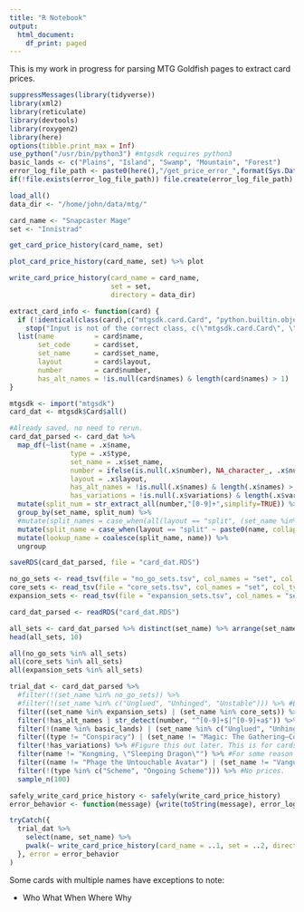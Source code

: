 ```yaml
---
title: "R Notebook"
output:
  html_document:
    df_print: paged
---
```


This is my work in progress for parsing MTG Goldfish pages to extract card prices.

```r
suppressMessages(library(tidyverse))
library(xml2)
library(reticulate)
library(devtools)
library(roxygen2)
library(here)
options(tibble.print_max = Inf)
use_python("/usr/bin/python3") #mtgsdk requires python3
basic_lands <- c("Plains", "Island", "Swamp", "Mountain", "Forest")
error_log_file_path <- paste0(here(),"/get_price_error_",format(Sys.Date(),"%Y_%m_%d"),".log")
if(!file.exists(error_log_file_path)) file.create(error_log_file_path)
```

```r
load_all()
data_dir <- "/home/john/data/mtg/"
```

```r
card_name <- "Snapcaster Mage"
set <- "Innistrad"
```

```r
get_card_price_history(card_name, set)
```

```r
plot_card_price_history(card_name, set) %>% plot
```

```r
write_card_price_history(card_name = card_name, 
                         set = set,
                         directory = data_dir)
```

```r
extract_card_info <- function(card) {
  if (!identical(class(card),c("mtgsdk.card.Card", "python.builtin.object")))
    stop("Input is not of the correct class, c(\"mtgsdk.card.Card\", \"python.builtin.object\").")
  list(name          = card$name,
       set_code      = card$set,
       set_name      = card$set_name,
       layout        = card$layout,
       number        = card$number,
       has_alt_names = !is.null(card$names) & length(card$names) > 1)
}
```

```r
mtgsdk <- import("mtgsdk")
card_dat <- mtgsdk$Card$all()
```

```r
#Already saved, no need to rerun.
card_dat_parsed <- card_dat %>% 
  map_df(~list(name = .x$name, 
               type = .x$type,
               set_name = .x$set_name, 
               number = ifelse(is.null(.x$number), NA_character_, .x$number),
               layout = .x$layout,
               has_alt_names = !is.null(.x$names) & length(.x$names) > 1 ,
               has_variations = !is.null(.x$variations) & length(.x$variations) > 0)) %>% 
  mutate(split_num = str_extract_all(number,"[0-9]+",simplify=TRUE)) %>% 
  group_by(set_name, split_num) %>% 
  #mutate(split_names = case_when(all(layout == "split", (set_name %in% expansion_sets) | (set_name %in% core_sets)) ~ paste0(name, collapse = " "), TRUE ~ ""))
  mutate(split_name = case_when(layout == "split" ~ paste0(name, collapse = " "), TRUE ~ NA_character_)) %>% 
  mutate(lookup_name = coalesce(split_name, name)) %>% 
  ungroup

saveRDS(card_dat_parsed, file = "card_dat.RDS")
```

```r
no_go_sets <- read_tsv(file = "no_go_sets.tsv", col_names = "set", col_types = list(col_character())) %>% unlist
core_sets <- read_tsv(file = "core_sets.tsv", col_names = "set", col_types = list(col_character())) %>% unlist
expansion_sets <- read_tsv(file = "expansion_sets.tsv", col_names = "set", col_types = list(col_character())) %>% unlist
```

```r
card_dat_parsed <- readRDS("card_dat.RDS")
```

```r
all_sets <- card_dat_parsed %>% distinct(set_name) %>% arrange(set_name) %>% unlist(use.names = FALSE)
head(all_sets, 10)
```

```r
all(no_go_sets %in% all_sets)
all(core_sets %in% all_sets)
all(expansion_sets %in% all_sets)
```

```r
trial_dat <- card_dat_parsed %>% 
  #filter(!(set_name %in% no_go_sets)) %>% 
  #filter(!(set_name %in% c("Unglued", "Unhinged", "Unstable"))) %>% #Exclude to start with for simplicity.
  filter((set_name %in% expansion_sets) | (set_name %in% core_sets)) %>% 
  filter(!has_alt_names | str_detect(number, "^[0-9]+$|^[0-9]+a$")) %>% 
  filter(!(name %in% basic_lands) | (set_name %in% c("Unglued", "Unhinged", "Unstable"))) %>% 
  filter((type != "Conspiracy") | (set_name != "Magic: The Gathering—Conspiracy")) %>% #Goldfish doesn't include conspiracies from CNS either.
  filter(!has_variations) %>% #Figure this out later. This is for cards like Fallen Empires Hymn to Tourach or Alliances Arcane Denial.
  filter(name != "Kongming, \"Sleeping Dragon\"") %>% #For some reason many of their Kongming links are broken.
  filter((name != "Phage the Untouchable Avatar") | (set_name != "Vanguard")) %>% #No price history available.
  filter(!(type %in% c("Scheme", "Ongoing Scheme"))) %>% #No prices.
  sample_n(100)
```

```r
safely_write_card_price_history <- safely(write_card_price_history)
error_behavior <- function(message) {write(toString(message), error_log_file_path, append=TRUE)}

tryCatch({
  trial_dat %>%
    select(name, set_name) %>% 
    pwalk(~ write_card_price_history(card_name = ..1, set = ..2, directory = data_dir))
  }, error = error_behavior
)
```

Some cards with multiple names have exceptions to note:

* Who What When Where Why











































